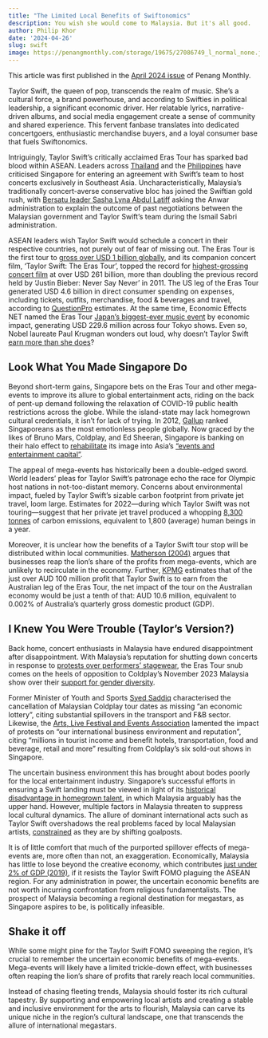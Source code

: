 ```yaml
---
title: "The Limited Local Benefits of Swiftonomics"
description: You wish she would come to Malaysia. But it's all good.
author: Philip Khor
date: '2024-04-26'
slug: swift
image: https://penangmonthly.com/storage/19675/27086749_l_normal_none.jpg
---
```


::: callout-note
This article was first published in the [April 2024 issue](https://penangmonthly.com/article/21121/the-limited-local-benefits-of-swiftonomics) of Penang Monthly.
:::

Taylor Swift, the queen of pop, transcends the realm of music. She's a cultural force, a brand powerhouse, and according to Swifties in political leadership, a significant economic driver. Her relatable lyrics, narrative-driven albums, and social media engagement create a sense of community and shared experience. This fervent fanbase translates into dedicated concertgoers, enthusiastic merchandise buyers, and a loyal consumer base that fuels Swiftonomics.

Intriguingly, Taylor Swift's critically acclaimed Eras Tour has sparked bad blood within ASEAN. Leaders across [Thailand](https://thediplomat.com/2024/03/singapores-pm-defends-taylor-swift-exclusivity-arrangement/) and the [Philippines](https://thediplomat.com/2024/02/philippine-lawmaker-demands-answers-from-singapore-over-reported-taylor-swift-deal/) have criticised Singapore for entering an agreement with Swift's team to host concerts exclusively in Southeast Asia. Uncharacteristically, Malaysia's traditionally concert-averse conservative bloc has joined the Swiftian gold rush, with [Bersatu leader Sasha Lyna Abdul Latiff](https://mothership.sg/2024/03/why-malaysia-no-taylor-swift/) asking the Anwar administration to explain the outcome of past negotiations between the Malaysian government and Taylor Swift's team during the Ismail Sabri administration. 

ASEAN leaders wish Taylor Swift would schedule a concert in their respective countries, not purely out of fear of missing out. The Eras Tour is the first tour to [gross over USD 1 billion globally](https://www.aljazeera.com/features/2023/12/30/taylor-swift-and-the-strange-power-of), and its companion concert film, 'Taylor Swift: The Eras Tour', topped the record for [highest-grossing concert film](https://variety.com/2024/film/news/taylor-swifts-the-eras-tour-highest-grossing-theatrical-concert-film-1235863956/#!) at over USD 261 billion, more than doubling the previous record held by 'Justin Bieber: Never Say Never' in 2011. The US leg of the Eras Tour generated USD 4.6 billion in direct consumer spending on expenses, including tickets, outfits, merchandise, food & beverages and travel, according to [QuestionPro](https://www.questionpro.com/research/taylor-swift-study/) estimates. At the same time, Economic Effects NET named the Eras Tour [Japan's biggest-ever music event](https://edition.cnn.com/2024/02/07/asia/taylor-swift-japan-tokyo-eras-tour-intl-hnk/index.html) by economic impact, generating USD 229.6 million across four Tokyo shows. Even so, Nobel laureate Paul Krugman wonders out loud, why doesn't Taylor Swift [earn more than she does](https://www.nytimes.com/2023/06/20/opinion/taylor-swift-economics.html?action=click&module=RelatedLinks&pgtype=Article)? 

## Look What You Made Singapore Do

Beyond short-term gains, Singapore bets on the Eras Tour and other mega-events to improve its allure to global entertainment acts, riding on the back of pent-up demand following the relaxation of COVID-19 public health restrictions across the globe. While the island-state may lack homegrown cultural credentials, it isn't for lack of trying. In 2012, [Gallup](https://edition.cnn.com/2012/11/23/world/asia/singapore-emotions-gallup/index.html) ranked Singaporeans as the most emotionless people globally. Now graced by the likes of Bruno Mars, Coldplay, and Ed Sheeran, Singapore is banking on their halo effect to [rehabilitate](https://www.bloomberg.com/opinion/articles/2024-01-07/taylor-swift-is-helping-singapore-ditch-its-dull-image) its image into Asia's ["events and entertainment capital"](https://www.ncbi.nlm.nih.gov/pmc/articles/PMC7151847/). 

The appeal of mega-events has historically been a double-edged sword. World leaders' pleas for Taylor Swift's patronage echo the race for Olympic host nations in not-too-distant memory. Concerns about environmental impact, fueled by Taylor Swift's sizable carbon footprint from private jet travel, loom large. Estimates for 2022---during which Taylor Swift was not touring---suggest that her private jet travel produced a whopping [8,300 tonnes](https://carbonmarketwatch.org/2024/02/13/taylor-swift-and-the-top-polluters-department/) of carbon emissions, equivalent to 1,800 (average) human beings in a year. 

Moreover, it is unclear how the benefits of a Taylor Swift tour stop will be distributed within local communities. [Matherson (2004)](https://crossworks.holycross.edu/cgi/viewcontent.cgi?article=1103&context=econ_working_papers) argues that businesses reap the lion's share of the profits from mega-events, which are unlikely to recirculate in the economy. Further, [KPMG](https://kpmg.com/au/en/home/media/press-releases/2024/02/taylor-swift-s-tour-won-t-bankroll-australia.html) estimates that of the just over AUD 100 million profit that Taylor Swift is to earn from the Australian leg of the Eras Tour, the net impact of the tour on the Australian economy would be just a tenth of that: AUD 10.6 million, equivalent to 0.002% of Australia's quarterly gross domestic product (GDP). 

## I Knew You Were Trouble (Taylor's Version?)

Back home, concert enthusiasts in Malaysia have endured disappointment after disappointment. With Malaysia's reputation for shutting down concerts in response to [protests over performers' stagewear](https://vulcanpost.com/835234/international-artist-ban-cancel-concert-performance-malaysia/), the Eras Tour snub comes on the heels of opposition to Coldplay's November 2023 Malaysia show over their [support for gender diversity](https://www.theguardian.com/music/2023/nov/22/coldplay-concert-to-go-ahead-in-malaysia-amid-opposition-from-conservative-muslims). 

Former Minister of Youth and Sports [Syed Saddiq](https://www.theguardian.com/music/2023/nov/22/coldplay-concert-to-go-ahead-in-malaysia-amid-opposition-from-conservative-muslims) characterised the cancellation of Malaysian Coldplay tour dates as missing "an economic lottery", citing substantial spillovers in the transport and F&B sector. Likewise, the [Arts, Live Festival and Events Association](https://www.facebook.com/alifemalaysia/posts/pfbid02hzM9wY5DwgYDVCh9wCrdnGmwiqqrciTXkHCmWdwyxF2x5hG7GFjqkgsiG5CDY3Dnl) lamented the impact of protests on "our international business environment and reputation", citing "millions in tourist income and benefit hotels, transportation, food and beverage, retail and more" resulting from Coldplay's six sold-out shows in Singapore. 

The uncertain business environment this has brought about bodes poorly for the local entertainment industry. Singapore's successful efforts in ensuring a Swift landing must be viewed in light of its [historical disadvantage in homegrown talent](https://www.bloomberg.com/opinion/articles/2024-01-07/taylor-swift-is-helping-singapore-ditch-its-dull-image), in which Malaysia arguably has the upper hand. However, multiple factors in Malaysia threaten to suppress local cultural dynamics. The allure of dominant international acts such as Taylor Swift overshadows the real problems faced by local Malaysian artists, [constrained](https://asia.nikkei.com/Editor-s-Picks/Tea-Leaves/Malaysia-highlights-disconnect-in-approach-to-popular-culture) as they are by shifting goalposts.

It is of little comfort that much of the purported spillover effects of mega-events are, more often than not, an exaggeration. Economically, Malaysia has little to lose beyond the creative economy, which contributes [just under 2% of GDP (2019)](https://www.malaymail.com/news/malaysia/2021/10/04/creative-industry-contributed-rm29.4b-to-gdp-in-2019-says-deputy-minister/2010634), if it resists the Taylor Swift FOMO plaguing the ASEAN region. For any administration in power, the uncertain economic benefits are not worth incurring confrontation from religious fundamentalists. The prospect of Malaysia becoming a regional destination for megastars, as Singapore aspires to be, is politically infeasible.

## Shake it off

While some might pine for the Taylor Swift FOMO sweeping the region, it's crucial to remember the uncertain economic benefits of mega-events. Mega-events will likely have a limited trickle-down effect, with businesses often reaping the lion's share of profits that rarely reach local communities.

Instead of chasing fleeting trends, Malaysia should foster its rich cultural tapestry. By supporting and empowering local artists and creating a stable and inclusive environment for the arts to flourish, Malaysia can carve its unique niche in the region's cultural landscape, one that transcends the allure of international megastars.
